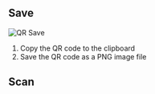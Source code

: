 
## Save

![QR Save](./qr/2024-03-06_13-21-33.png)

1. Copy the QR code to the clipboard
1. Save the QR code as a PNG image file

## Scan
